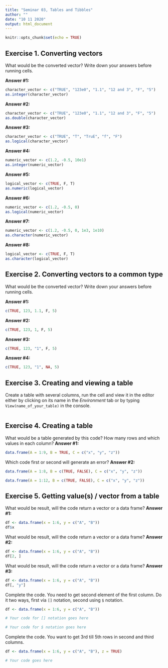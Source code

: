 ```yaml
---
title: "Seminar 03, Tables and Tibbles"
author: ""
date: "10 11 2020"
output: html_document
---
```


```r
knitr::opts_chunk$set(echo = TRUE)
```

## Exercise 1. Converting vectors
What would be the converted vector? Write down your answers before running cells. 

**Answer #1:**
```r
character_vector <- c("TRUE", "123e0", "1.1", "12 and 3", "F", "5")
as.integer(character_vector)
```

**Answer #2:**
```r
character_vector <- c("TRUE", "123e0", "1.1", "12 and 3", "F", "5")
as.double(character_vector)
```

**Answer #3:**
```r
character_vector <- c("TRUE", "T", "TruE", "f", "F")
as.logical(character_vector)
```

**Answer #4:**
```r
numeric_vector <- c(1.2, -0.5, 10e1)
as.integer(numeric_vector)
```

**Answer #5:**
```r
logical_vector <- c(TRUE, F, T)
as.numeric(logical_vector)
```

**Answer #6:**
```r
numeric_vector <- c(1.2, -0.5, 0)
as.logical(numeric_vector)
```

**Answer #7:**
```r
numeric_vector <- c(1.2, -0.5, 0, 1e3, 1e10)
as.character(numeric_vector)
```

**Answer #8:**
```r
logical_vector <- c(TRUE, F, T)
as.character(logical_vector)
```

## Exercise 2. Converting vectors to a common type
What would be the converted vector? Write down your answers before running cells. 

**Answer #1:**
```r
c(TRUE, 123, 1.1, F, 5)
```
**Answer #2:**
```r
c(TRUE, 123, 1, F, 5)
```

**Answer #3:**
```r
c(TRUE, 123, "1", F, 5)
```

**Answer #4:**
```r
c(TRUE, 123, "1", NA, 5)
```

## Exercise 3. Creating and viewing a table
Create a table with several columns, run the cell and view it in the editor either by clicking on its name in the _Environment_ tab or by typing `View(name_of_your_table)` in the console.
```r
```

## Exercise 4. Creating a table
What would be a table generated by this code? How many rows and which values in each column? 
**Answer #1: **
```r
data.frame(A = 1:9, B = TRUE, C = c("x", "y", "z"))
```

Which code first or second will generate an error?
**Answer #2: **
```r
data.frame(A = 1:8, B = c(TRUE, FALSE), C = c("x", "y", "z"))

data.frame(A = 1:12, B = c(TRUE, FALSE), C = c("x", "y", "z"))
```

## Exercise 5. Getting value(s) / vector from a table

What would be result, will the code return a vector or a data frame? 
**Answer #1:**
```r
df <- data.frame(x = 1:6, y = c("A", "B"))
df$x
```
What would be result, will the code return a vector or a data frame? 
**Answer #2:**
```r
df <- data.frame(x = 1:6, y = c("A", "B"))
df[2, ]
```
What would be result, will the code return a vector or a data frame? 
**Answer #3:**
```r
df <- data.frame(x = 1:6, y = c("A", "B"))
df[, "y"]
```

Complete the code. You need to get second element of the first column. Do it two ways, first via `[]` notation, second using `$` notation.
```r
df <- data.frame(x = 1:6, y = c("A", "B"))

# Your code for [] notation goes here

# Your code for $ notation goes here

```

Complete the code. You want to get 3rd till 5th rows in second and third columns.
```r
df <- data.frame(x = 1:6, y = c("A", "B"), z = TRUE)

# Your code goes here
```
